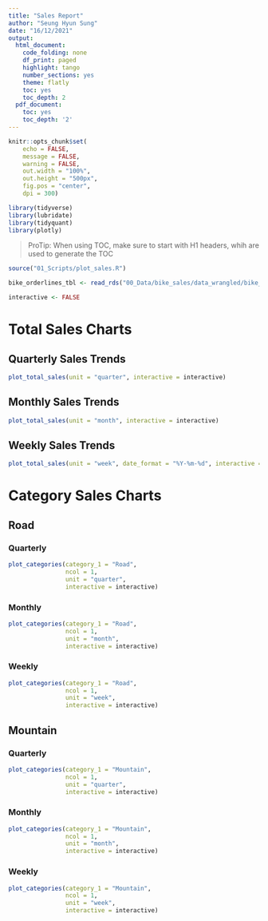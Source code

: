 ```yaml
---
title: "Sales Report"
author: "Seung Hyun Sung"
date: "16/12/2021"
output:
  html_document:
    code_folding: none
    df_print: paged
    highlight: tango
    number_sections: yes
    theme: flatly
    toc: yes
    toc_depth: 2
  pdf_document:
    toc: yes
    toc_depth: '2'
---
```


```r
knitr::opts_chunk$set(
    echo = FALSE,
    message = FALSE,
    warning = FALSE,
    out.width = "100%",
    out.height = "500px",
    fig.pos = "center",
    dpi = 300)

```

```r
library(tidyverse)
library(lubridate)
library(tidyquant)
library(plotly)
```


> ProTip: When using TOC, make sure to start with H1 headers, whih are used to generate the TOC 


```r
source("01_Scripts/plot_sales.R")
```

```r
bike_orderlines_tbl <- read_rds("00_Data/bike_sales/data_wrangled/bike_orderlines.rds")
```


```r
interactive <- FALSE
```


# Total Sales Charts {.tabset .tabset-fade .tabset-pills}

## Quarterly Sales Trends

```r
plot_total_sales(unit = "quarter", interactive = interactive)
```

## Monthly Sales Trends

```r
plot_total_sales(unit = "month", interactive = interactive)
```


## Weekly Sales Trends

```r
plot_total_sales(unit = "week", date_format = "%Y-%m-%d", interactive = interactive)
```

# Category Sales Charts 

## Road {.tabset .tabset-fade}

### Quarterly 

```r
plot_categories(category_1 = "Road",
                ncol = 1,
                unit = "quarter",
                interactive = interactive)
```


### Monthly 

```r
plot_categories(category_1 = "Road",
                ncol = 1,
                unit = "month",
                interactive = interactive)
```


### Weekly 

```r
plot_categories(category_1 = "Road",
                ncol = 1,
                unit = "week",
                interactive = interactive)
```



## Mountain {.tabset .tabset-fade}

### Quarterly 

```r
plot_categories(category_1 = "Mountain",
                ncol = 1,
                unit = "quarter",
                interactive = interactive)
```


### Monthly 

```r
plot_categories(category_1 = "Mountain",
                ncol = 1,
                unit = "month",
                interactive = interactive)
```


### Weekly 

```r
plot_categories(category_1 = "Mountain",
                ncol = 1,
                unit = "week",
                interactive = interactive)
```



